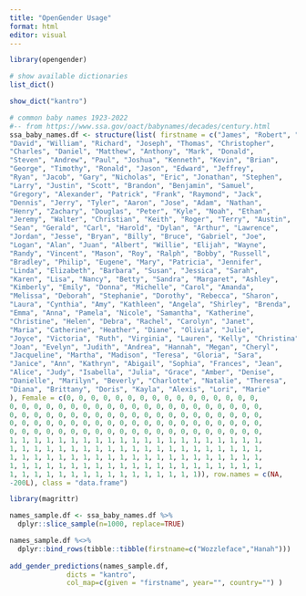 ```yaml
---
title: "OpenGender Usage"
format: html
editor: visual
---
```


```r
library(opengender)
```

```r
# show available dictionaries
list_dict()
```

```r
show_dict("kantro")
```

```r
# common baby names 1923-2022 
#-- from https://www.ssa.gov/oact/babynames/decades/century.html
ssa_baby_names.df <- structure(list( firstname = c("James", "Robert", "John", "Michael", 
"David", "William", "Richard", "Joseph", "Thomas", "Christopher", 
"Charles", "Daniel", "Matthew", "Anthony", "Mark", "Donald", 
"Steven", "Andrew", "Paul", "Joshua", "Kenneth", "Kevin", "Brian", 
"George", "Timothy", "Ronald", "Jason", "Edward", "Jeffrey", 
"Ryan", "Jacob", "Gary", "Nicholas", "Eric", "Jonathan", "Stephen", 
"Larry", "Justin", "Scott", "Brandon", "Benjamin", "Samuel", 
"Gregory", "Alexander", "Patrick", "Frank", "Raymond", "Jack", 
"Dennis", "Jerry", "Tyler", "Aaron", "Jose", "Adam", "Nathan", 
"Henry", "Zachary", "Douglas", "Peter", "Kyle", "Noah", "Ethan", 
"Jeremy", "Walter", "Christian", "Keith", "Roger", "Terry", "Austin", 
"Sean", "Gerald", "Carl", "Harold", "Dylan", "Arthur", "Lawrence", 
"Jordan", "Jesse", "Bryan", "Billy", "Bruce", "Gabriel", "Joe", 
"Logan", "Alan", "Juan", "Albert", "Willie", "Elijah", "Wayne", 
"Randy", "Vincent", "Mason", "Roy", "Ralph", "Bobby", "Russell", 
"Bradley", "Philip", "Eugene", "Mary", "Patricia", "Jennifer", 
"Linda", "Elizabeth", "Barbara", "Susan", "Jessica", "Sarah", 
"Karen", "Lisa", "Nancy", "Betty", "Sandra", "Margaret", "Ashley", 
"Kimberly", "Emily", "Donna", "Michelle", "Carol", "Amanda", 
"Melissa", "Deborah", "Stephanie", "Dorothy", "Rebecca", "Sharon", 
"Laura", "Cynthia", "Amy", "Kathleen", "Angela", "Shirley", "Brenda", 
"Emma", "Anna", "Pamela", "Nicole", "Samantha", "Katherine", 
"Christine", "Helen", "Debra", "Rachel", "Carolyn", "Janet", 
"Maria", "Catherine", "Heather", "Diane", "Olivia", "Julie", 
"Joyce", "Victoria", "Ruth", "Virginia", "Lauren", "Kelly", "Christina", 
"Joan", "Evelyn", "Judith", "Andrea", "Hannah", "Megan", "Cheryl", 
"Jacqueline", "Martha", "Madison", "Teresa", "Gloria", "Sara", 
"Janice", "Ann", "Kathryn", "Abigail", "Sophia", "Frances", "Jean", 
"Alice", "Judy", "Isabella", "Julia", "Grace", "Amber", "Denise", 
"Danielle", "Marilyn", "Beverly", "Charlotte", "Natalie", "Theresa", 
"Diana", "Brittany", "Doris", "Kayla", "Alexis", "Lori", "Marie"
), Female = c(0, 0, 0, 0, 0, 0, 0, 0, 0, 0, 0, 0, 0, 0, 0, 0, 
0, 0, 0, 0, 0, 0, 0, 0, 0, 0, 0, 0, 0, 0, 0, 0, 0, 0, 0, 0, 0, 
0, 0, 0, 0, 0, 0, 0, 0, 0, 0, 0, 0, 0, 0, 0, 0, 0, 0, 0, 0, 0, 
0, 0, 0, 0, 0, 0, 0, 0, 0, 0, 0, 0, 0, 0, 0, 0, 0, 0, 0, 0, 0, 
0, 0, 0, 0, 0, 0, 0, 0, 0, 0, 0, 0, 0, 0, 0, 0, 0, 0, 0, 0, 0, 
1, 1, 1, 1, 1, 1, 1, 1, 1, 1, 1, 1, 1, 1, 1, 1, 1, 1, 1, 1, 1, 
1, 1, 1, 1, 1, 1, 1, 1, 1, 1, 1, 1, 1, 1, 1, 1, 1, 1, 1, 1, 1, 
1, 1, 1, 1, 1, 1, 1, 1, 1, 1, 1, 1, 1, 1, 1, 1, 1, 1, 1, 1, 1, 
1, 1, 1, 1, 1, 1, 1, 1, 1, 1, 1, 1, 1, 1, 1, 1, 1, 1, 1, 1, 1, 
1, 1, 1, 1, 1, 1, 1, 1, 1, 1, 1, 1, 1, 1, 1, 1)), row.names = c(NA, 
-200L), class = "data.frame")


```

```r
library(magrittr)

names_sample.df <- ssa_baby_names.df %>%
  dplyr::slice_sample(n=1000, replace=TRUE)

names_sample.df %<>% 
  dplyr::bind_rows(tibble::tibble(firstname=c("Wozzleface","Hanah")))
  
add_gender_predictions(names_sample.df, 
              dicts = "kantro",
              col_map=c(given = "firstname", year="", country="") )
```
